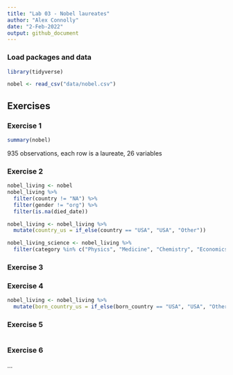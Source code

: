 ```yaml
---
title: "Lab 03 - Nobel laureates"
author: "Alex Connolly"
date: "2-Feb-2022"
output: github_document
---
```


### Load packages and data

```r
library(tidyverse) 
```

```r
nobel <- read_csv("data/nobel.csv")
```

## Exercises

### Exercise 1

```r
summary(nobel)
```

935 observations, each row is a laureate, 26 variables

### Exercise 2

```r
nobel_living <- nobel
nobel_living %>% 
  filter(country != "NA") %>%
  filter(gender != "org") %>%
  filter(is.na(died_date))

```
```r
nobel_living <- nobel_living %>%
  mutate(country_us = if_else(country == "USA", "USA", "Other"))
```
```r
nobel_living_science <- nobel_living %>%
  filter(category %in% c("Physics", "Medicine", "Chemistry", "Economics"))
```

### Exercise 3




### Exercise 4

```r
nobel_living <- nobel_living %>%
  mutate(born_country_us = if_else(born_country == "USA", "USA", "Other"))
```


### Exercise 5

```r

```


### Exercise 6

...
